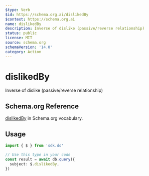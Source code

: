 ```yaml
---
$type: Verb
$id: https://schema.org.ai/dislikedBy
$context: https://schema.org.ai
name: dislikedBy
description: Inverse of dislike (passive/reverse relationship)
status: public
license: MIT
source: schema.org
schemaVersion: '14.0'
category: Action
---
```


# dislikedBy

Inverse of dislike (passive/reverse relationship)

## Schema.org Reference

[dislikedBy](https://schema.org/DislikeAction) in Schema.org vocabulary.

## Usage

```typescript
import { $ } from 'sdk.do'

// Use this type in your code
const result = await db.query({
  subject: $.dislikedBy,
})
```
